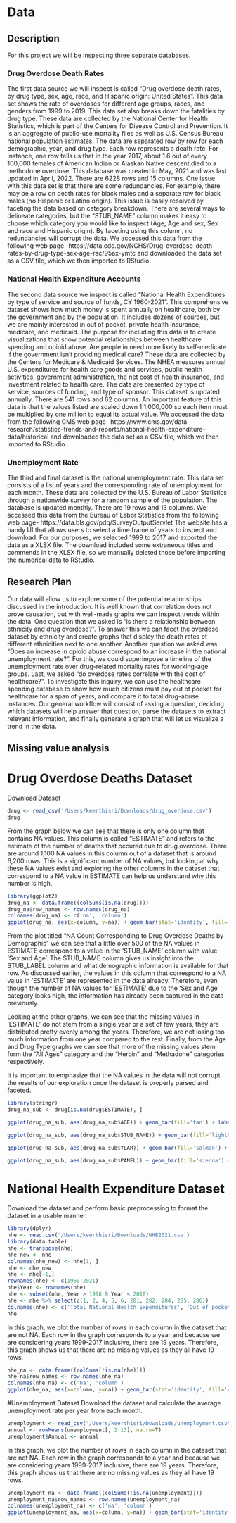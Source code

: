 # Data

## Description

For this project we will be inspecting three separate databases.

### Drug Overdose Death Rates
The first data source we will inspect is called "Drug overdose death rates, by drug type, sex, age, race, and Hispanic origin: United States". This data set shows the rate of overdoses for different age groups, races, and genders from 1999 to 2019. This data set also breaks down the fatalities by drug type. 
These data are collected by the National Center for Health Statistics, which is part of the Centers for Disease Control and Prevention. It is an aggregate of public-use mortality files as well as U.S. Census Bureau national population estimates. 
The data are separated row by row for each demographic, year, and drug type. Each row represents a death rate. For instance, one row tells us that in the year 2017, about 1.6 out of every 100,000 females of American Indian or Alaskan Native descent died to a methodone overdose. 
This database was created in May, 2021 and was last updated in April, 2022. 
There are 6228 rows and 15 columns. 
One issue with this data set is that there are some redundancies. For example, there may be a row on death rates for black males and a separate row for black males (no Hispanic or Latino origin). This issue is easily resolved by faceting the data based on category breakdown. There are several ways to delineate categories, but the "STUB_NAME" column makes it easy to choose which category you would like to inspect (Age, Age and sex, Sex and race and Hispanic origin). By faceting using this column, no redundancies will corrupt the data. 
We accessed this data from the following web page-
https://data.cdc.gov/NCHS/Drug-overdose-death-rates-by-drug-type-sex-age-rac/95ax-ymtc
and downloaded the data set as a CSV file, which we then imported to RStudio. 

### National Health Expenditure Accounts 
The second data source we inspect is called "National Health Expenditures by type of service and source of funds, CY 1960-2021". This comprehensive dataset shows how much money is spent annually on healthcare, both by the government and by the population. It includes dozens of sources, but we are mainly interested in out of pocket, private health insurance, medicare, and medicaid. The purpose for including this data is to create visualizations that show potential relationships between healthcare spending and opioid abuse. Are people in need more likely to self-medicate if the government isn't providing medical care? 
These data are collected by the Centers for Medicare & Medicaid Services. 
The NHEA measures annual U.S. expenditures for health care goods and services, public health activities, government administration, the net cost of health insurance, and investment related to health care. The data are presented by type of service, sources of funding, and type of sponsor.
This dataset is updated annually. 
There are 541 rows and 62 columns. 
An important feature of this data is that the values listed are scaled down 1:1,000,000 so each item must be multiplied by one million to equal its actual value. 
We accessed the data from the following CMS web page-
https://www.cms.gov/data-research/statistics-trends-and-reports/national-health-expenditure-data/historical
and downloaded the data set as a CSV file, which we then imported to RStudio.

### Unemployment Rate
The third and final dataset is the national unemployment rate. This data set consists of a list of years and the corresponding rate of unemployment for each month. 
These data are collected by the U.S. Bureau of Labor Statistics through a nationwide survey for a random sample of the population. 
The database is updated monthly. 
There are 19 rows and 13 columns. 
We accessed this data from the Bureau of Labor Statistics from the following web page- https://data.bls.gov/pdq/SurveyOutputServlet
The website has a handy UI that allows users to select a time frame of years to inspect and download. For our purposes, we selected 1999 to 2017 and exported the data as a XLSX file. The download included some extraneous titles and commends in the XLSX file, so we manually deleted those before importing the numerical data to RStudio. 

## Research Plan
Our data will allow us to explore some of the potential relationships discussed in the introduction. It is well known that correlation does not prove causation, but with well-made graphs we can inspect trends within the data. One question that we asked is "is there a relationship between ethnicity and drug overdose?". To answer this we can facet the overdose dataset by ethnicity and create graphs that display the death rates of different ethnicities next to one another. Another question we asked was "Does an increase in opioid abuse correspond to an increase in the national unemployment rate?". For this, we could superimpose a timeline of the unemployment rate over drug-related mortality rates for working-age groups. Last, we asked "do overdose rates correlate with the cost of healthcare?". To investigate this inquiry, we can use the healthcare spending database to show how much citizens must pay out of pocket for healthcare for a span of years, and compare it to fatal drug-abuse instances. Our general workflow will consist of asking a question, deciding which datasets will help answer that question, parse the datasets to extract relevant information, and finally generate a graph that will let us visualize a trend in the data. 

## Missing value analysis

# Drug Overdose Deaths Dataset

Download Dataset
```r
drug <- read_csv('/Users/keerthisri/Downloads/drug_overdose.csv')
drug
```

From the graph below we can see that there is only one column that contains NA values. This column is called "ESTIMATE" and refers to the estimate of the number of deaths that occured due to drug overdose. There are around 1,100 NA values in this column out of a dataset that is around 6,200 rows. This is a significant number of NA values, but looking at why these NA values exist and exploring the other columns in the dataset that correspond to a NA value in ESTIMATE can help us understand why this number is high. 

```r
library(ggplot2)
drug_na <- data.frame((colSums(is.na(drug))))
drug_na$row_names <- row.names(drug_na)
colnames(drug_na) <- c('na', 'column')
ggplot(drug_na, aes(x=column, y=na)) + geom_bar(stat='identity', fill='cornflowerblue') + theme(axis.text.x = element_text(angle = 90, vjust = 0.5, hjust=1)) + labs(x = 'Column', y='NA Values', title='NA values for each column- Drug Overdose Dataset') + geom_text(stat='identity', aes(label=na), vjust=-1, size=2) 
```

From the plot titled "NA Count Corresponding to Drug Overdose Deaths by Demographic" we can see that a little over 500 of the NA values in ESTIMATE correspond to a value in the 'STUB_NAME' column with value 'Sex and Age'. The STUB_NAME column gives us insight into the STUB_LABEL column and what demographic information is available for that row. As discussed earlier, the values in this column that correspond to a NA value in 'ESTIMATE' are represented in the data already. Therefore, even though the number of NA values for 'ESTIMATE' due to the 'Sex and Age' category looks high, the information has already been captured in the data previously. 

Looking at the other graphs, we can see that the missing values in 'ESTIMATE' do not stem from a single year or a set of few years, they are distributed pretty evenly among the years. Therefore, we are not losing too much information from one year compared to the rest. Finally, from the Age and Drug Type graphs we can see that more of the missing values stem form the "All Ages" category and the "Heroin" and "Methadone" categories respectively. 

It is important to emphasize that the NA values in the data will not corrupt the results of our exploration once the dataset is properly parsed and faceted.
```r
library(stringr)
drug_na_sub <- drug[is.na(drug$ESTIMATE), ]

ggplot(drug_na_sub, aes(drug_na_sub$AGE)) + geom_bar(fill='tan') + labs(x = 'Age', y='# of NA Values', title='NA Count Corresponding to Drug Overdose Deaths by Age') 

ggplot(drug_na_sub, aes(drug_na_sub$STUB_NAME)) + geom_bar(fill='lightblue')+ theme(axis.text.x = element_text(angle = 90, vjust = 0.5, hjust=1))+scale_x_discrete(labels=str_wrap(c("Age", "Sex and Age", 'Sex and Race', 'Sex and Race (single race)', 'Sex, race, hispanic origin', 'Sex, race, hispanic origin (single race)'), width=10)) + labs(x = 'Demographic Category Breakdown', y='# of NA Values', title='NA Count Corresponding to Drug Overdose Deaths by Demographic')

ggplot(drug_na_sub, aes(drug_na_sub$YEAR)) + geom_bar(fill='salmon') + labs(x = 'Year', y='# of NA Values', title='NA Count Corresponding to Drug Overdose Deaths by Year')

ggplot(drug_na_sub, aes(drug_na_sub$PANEL)) + geom_bar(fill='sienna') + theme(axis.text.x = element_text(angle = 90, vjust = 0.5, hjust=1)) +scale_x_discrete(labels=str_wrap(c("All", "Opioid", 'Heroin', 'Methadone', 'Semisynthetic Opioids', 'Other synthetic opioids (Not including Methodone)'), width=10)) + labs(x = 'Drug Type', y='# of NA Values', title='NA Count Corresponding to Drug Overdose Deaths by Drug Type')

```
# National Health Expenditure Dataset
Download the dataset and perform basic preprocessing to format the dataset in a usable manner. 
```r
library(dplyr)
nhe <- read.csv('/Users/keerthisri/Downloads/NHE2021.csv')
library(data.table)
nhe <- transpose(nhe)
nhe_new <- nhe
colnames(nhe_new) <- nhe[1, ]
nhe <- nhe_new
nhe <- nhe[-1,]
rownames(nhe) <- c(1960:2021) 
nhe$Year <- rownames(nhe)
nhe <- subset(nhe, Year > 1998 & Year < 2018)
nhe <- nhe %>% select(c(1, 2, 4, 5, 6, 281, 282, 284, 285, 286))
colnames(nhe) <- c('Total National Health Expenditures', 'Out of pocket', 'Private Health Insurance', 'Medicare', '          Medicaid (Title XIX)', 'Total Prescription Drug Expenditures', 'Out of pocket-Drug', 'Private Health Insurance-Drug',   'Medicare-Drug', 'Medicaid (Title XIX)-Drug' )
nhe
```
In this graph, we plot the number of rows in each column in the dataset that are not NA. Each row in the graph corresponds to a year and because we are considering years 1999-2017 inclusive, there are 19 years. Therefore, this graph shows us that there are no missing values as they all have 19 rows. 
```r
nhe_na <- data.frame((colSums(!is.na(nhe))))
nhe_na$row_names <- row.names(nhe_na)
colnames(nhe_na) <- c('na', 'column')
ggplot(nhe_na, aes(x=column, y=na)) + geom_bar(stat='identity', fill='cornflowerblue') + theme(axis.text.x = element_text(angle = 90, vjust = 0.5, hjust=1)) + labs(x = 'Column', y='# of Values', title='Number of values in each column- NHE') + scale_x_discrete(labels=str_wrap(colnames(nhe), width=10)) + geom_text(stat='identity', aes(label=na), vjust=-1, size=2) 
```

#Unemployment Dataset
Download the dataset and calculate the average unemployment rate per year from each month.
```r
unemployment <- read_csv("/Users/keerthisri/Downloads/unemployment.csv")
annual <- rowMeans(unemployment[, 2:13], na.rm=T)
unemployment$Annual <- annual
```
In this graph, we plot the number of rows in each column in the dataset that are not NA. Each row in the graph corresponds to a year and because we are considering years 1999-2017 inclusive, there are 19 years. Therefore, this graph shows us that there are no missing values as they all have 19 rows. 

```r
unemployment_na <- data.frame((colSums(!is.na(unemployment))))
unemployment_na$row_names <- row.names(unemployment_na)
colnames(unemployment_na) <- c('na', 'column')
ggplot(unemployment_na, aes(x=column, y=na)) + geom_bar(stat='identity', fill='cornflowerblue') + theme(axis.text.x = element_text(angle = 90, vjust = 0.5, hjust=1)) + labs(x = 'Column', y='# of Values', title='Number of values in each column- Unemployment') + scale_x_discrete(labels=str_wrap(colnames(unemployment), width=10)) + geom_text(stat='identity', aes(label=na), vjust=-1, size=2) 
```
